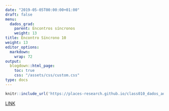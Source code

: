 ```yaml
---
date: "2019-05-05T00:00:00+01:00"
draft: false
menu:
  dados_grad:
    parent: Encontros síncronos
    weight: 13
title: Encontro Síncrono 10
weight: 13
editor_options: 
  markdown: 
    wrap: 72
output: 
  blogdown::html_page:
    toc: true
    css: "/assets/css/custom.css"
type: docs
---
```



```r
knitr::include_url('https://places-research.github.io/class010_dados_adm', height = "400px")
```

[LINK](https://places-research.github.io/class010_dados_adm)






